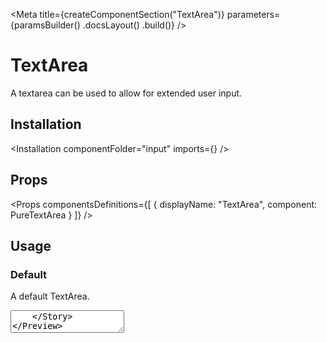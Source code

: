 
<Meta
    title={createComponentSection("TextArea")}
    parameters={paramsBuilder()
        .docsLayout(<ReactComponentsLayout documentationPath="/collections/textarea" />)
        .build()}
/>

# TextArea

A textarea can be used to allow for extended user input.

## Installation

<Installation componentFolder="input" imports={<Imports />} />

## Props

<HocWarning componentName="Input" semanticPath="/elements/input" />

<Props
    componentsDefinitions={[
        { displayName: "TextArea", component: PureTextArea }
    ]}
/>

## Usage

### Default

A default TextArea.

<Preview>
    <Story name="default">
        <TextArea />
    </Story>
</Preview>

### Value

A textarea can have an value.

<Preview>
    <Story name="value">
        <TextArea value="Orbit" />
    </Story>
</Preview>

### Focused

A textarea can show a user is currently interacting with it.

<Preview>
    <Story name="focused">
        <TextArea focused placeholder="Tell us more" />
    </Story>
</Preview>


### Disabled

A textarea can be disabled.

<Preview>
    <Story name="disabled">
        <TextArea disabled placeholder="Tell us more" />
    </Story>
</Preview>

### Fluid

A textarea can take all the space it can.

<Preview>
    <Story name="fluid">
        <TextArea fluid placeholder="Tell us more" />
    </Story>
</Preview>

### Read only

A textarea can be read only.

<Preview>
    <Story name="readonly">
        <TextArea readOnly value="Amazing app." />
    </Story>
</Preview>

### Error

A textarea can show that the data contains errors.

<Preview>
    <Story name="error">
        <TextArea error placeholder="Tell us more" />
    </Story>
</Preview>

### Success

A textarea can show that it has been validated.

<Preview>
    <Story name="success">
        <TextArea success placeholder="Tell us more" />
    </Story>
</Preview>

### Transparent

A textarea can be transparent.

<Preview>
    <Story name="transparent">
        <TextArea transparent placeholder="Tell us more" />
    </Story>
</Preview>

### Min Height

A textarea can have a minimum height.

<Preview>
    <Story name="min height">
        <TextArea placeholder="Tell us more" style={{ minHeight: 100 }}/>
    </Story>
</Preview>

### Rows

A textarea can have a minimum number of rows.

<Preview>
    <Story name="rows">
        <TextArea rows={3} placeholder="Tell us more" />
    </Story>
</Preview>

### Size

A textarea can vary in size.

Available sizes are: `"small"`, `"medium"` and `"large"`.

<Preview>
    <Story name="size">
        <div className="flex flex-row items-end items-space-between">
            <TextArea size="small" placeholder="Tell us more..." />
            <TextArea placeholder="Tell us more..." />
            <TextArea size="large" placeholder="Tell us more..." />
        </div>
    </Story>
</Preview>

<Story
    name="autofocus"
    parameters={paramsBuilder()
        .excludeFromDocs()
        .build()}
>
    <div className="flex items-space-between">
        <TextArea autofocus placeholder="Search..." />
        <TextArea autofocus disabled placeholder="Search..." />
    </div>
</Story>

<Story
    name="autofocus delay"
    parameters={paramsBuilder()
        .excludeFromDocs()
        .build()}
>
    <div className="flex items-space-between">
        <TextArea autofocus autofocusDelay={500} placeholder="Search..." />
        <TextArea autofocus disabled autofocusDelay={500} placeholder="Search..." />
    </div>
</Story>

<Story
    name="ref"
    parameters={paramsBuilder()
        .excludeFromDocs()
        .build()}
>
    <RefLogger component={<TextArea />} />
</Story>
